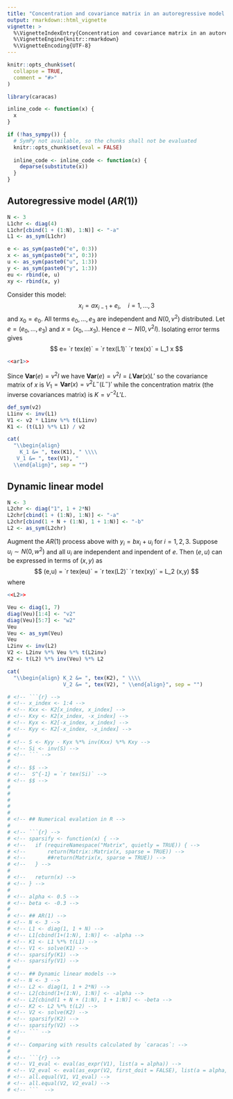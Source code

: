 ```yaml
---
title: "Concentration and covariance matrix in an autoregressive model and in a dynamic linear model"
output: rmarkdown::html_vignette
vignette: >
  %\VignetteIndexEntry{Concentration and covariance matrix in an autoregressive model and in a dynamic linear model}
  %\VignetteEngine{knitr::rmarkdown}
  %\VignetteEncoding{UTF-8}
---
```



```r
knitr::opts_chunk$set(
  collapse = TRUE,
  comment = "#>"
)
```

```r
library(caracas)
```

```r
inline_code <- function(x) {
  x
}

if (!has_sympy()) {
  # SymPy not available, so the chunks shall not be evaluated
  knitr::opts_chunk$set(eval = FALSE)
  
  inline_code <- inline_code <- function(x) {
    deparse(substitute(x))
  }
}
```

## Autoregressive model ($AR(1)$)

```r
N <- 3
L1chr <- diag(4)
L1chr[cbind(1 + (1:N), 1:N)] <- "-a"
L1 <- as_sym(L1chr)
```

```r
e <- as_sym(paste0("e", 0:3))
x <- as_sym(paste0("x", 0:3))
u <- as_sym(paste0("u", 1:3))
y <- as_sym(paste0("y", 1:3))
eu <- rbind(e, u)
xy <- rbind(x, y)
```


Consider this model: 
$$
x_i = a x_{i-1} + e_i, \quad i=1, \dots, 3
$$ 
and $x_0=e_0$. All terms $e_0, \dots, e_3$ are independent and $N(0,v^2)$ distributed. 
Let $e=(e_0, \dots, e_3)$ and $x=(x_0, \dots x_3)$. Hence $e \sim N(0, v^2 I)$.
Isolating error terms gives
$$
e= `r tex(e)` = `r tex(L1)` `r tex(x)` = L_1 x
$$

```r
<<ar1>>
```

Since $\mathbf{Var}(e)=v^2 I$ we have 
$\mathbf{Var}(e)=v^2 I=L \mathbf{Var}(x) L'$ so the covariance matrix of $x$ is $V_1=\mathbf{Var}(x) = v^2 L^- (L^-)'$ 
 while the concentration matrix (the inverse covariances matrix) is $K=v^{-2}L' L$.

```r
def_sym(v2)
L1inv <- inv(L1)
V1 <- v2 * L1inv %*% t(L1inv)
K1 <- (t(L1) %*% L1) / v2
```

```r
cat(
  "\\begin{align} 
    K_1 &= ", tex(K1), " \\\\ 
   V_1 &= ", tex(V1), " 
  \\end{align}", sep = "")
```


## Dynamic linear model

```r
N <- 3
L2chr <- diag("1", 1 + 2*N)
L2chr[cbind(1 + (1:N), 1:N)] <- "-a"
L2chr[cbind(1 + N + (1:N), 1 + 1:N)] <- "-b"
L2 <- as_sym(L2chr)
```

Augment the $AR(1)$ process above with $y_i=b x_i + u_i$ for
$i=1,2,3$.  Suppose $u_i\sim N(0, w^2)$ and all $u_i$ are independent
and inpendent of $e$.
Then
$(e,u)$ can be expressed in terms of $(x,y)$ as
$$
(e,u) = `r tex(eu)` = `r tex(L2)` `r tex(xy)` = L_2 (x,y)
$$
where
```r
<<L2>>
```


```r
Veu <- diag(1, 7)
diag(Veu)[1:4] <- "v2"
diag(Veu)[5:7] <- "w2"
Veu
Veu <- as_sym(Veu)
Veu
L2inv <- inv(L2) 
V2 <- L2inv %*% Veu %*% t(L2inv) 
K2 <- t(L2) %*% inv(Veu) %*% L2
```

```r
cat(
  "\\begin{align} K_2 &= ", tex(K2), " \\\\ 
                  V_2 &= ", tex(V2), " \\end{align}", sep = "")
```


```r
# <!-- ```{r} -->
# <!-- x_index <- 1:4 -->
# <!-- Kxx <- K2[x_index, x_index] -->
# <!-- Kxy <- K2[x_index, -x_index] -->
# <!-- Kyx <- K2[-x_index, x_index] -->
# <!-- Kyy <- K2[-x_index, -x_index] -->
# 
# <!-- S <- Kyy - Kyx %*% inv(Kxx) %*% Kxy -->
# <!-- Si <- inv(S) -->
# <!-- ``` -->
# 
# <!-- $$ -->
# <!--  S^{-1} = `r tex(Si)` -->
# <!-- $$ -->
#    
#    
#    
#    
# 
# <!-- ## Numerical evalation in R -->
# 
# <!-- ```{r} -->
# <!-- sparsify <- function(x) { -->
# <!--   if (requireNamespace("Matrix", quietly = TRUE)) { -->
# <!--       return(Matrix::Matrix(x, sparse = TRUE)) -->
# <!--       ##return(Matrix(x, sparse = TRUE)) -->
# <!--   } -->
#   
# <!--   return(x) -->
# <!-- } -->
# 
# <!-- alpha <- 0.5 -->
# <!-- beta <- -0.3 -->
# 
# <!-- ## AR(1) -->
# <!-- N <- 3 -->
# <!-- L1 <- diag(1, 1 + N) -->
# <!-- L1[cbind(1+(1:N), 1:N)] <- -alpha -->
# <!-- K1 <- L1 %*% t(L1) -->
# <!-- V1 <- solve(K1) -->
# <!-- sparsify(K1) -->
# <!-- sparsify(V1) -->
# 
# <!-- ## Dynamic linear models -->
# <!-- N <- 3 -->
# <!-- L2 <- diag(1, 1 + 2*N) -->
# <!-- L2[cbind(1+(1:N), 1:N)] <- -alpha -->
# <!-- L2[cbind(1 + N + (1:N), 1 + 1:N)] <- -beta -->
# <!-- K2 <- L2 %*% t(L2) -->
# <!-- V2 <- solve(K2) -->
# <!-- sparsify(K2) -->
# <!-- sparsify(V2) -->
# <!-- ``` -->
# 
# <!-- Comparing with results calculated by `caracas`: -->
# 
# <!-- ```{r} -->
# <!-- V1_eval <- eval(as_expr(V1), list(a = alpha)) -->
# <!-- V2_eval <- eval(as_expr(V2, first_doit = FALSE), list(a = alpha, b = beta)) -->
# <!-- all.equal(V1, V1_eval) -->
# <!-- all.equal(V2, V2_eval) -->
# <!-- ```  -->
```




